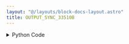 ```yaml
---
layout: "@/layouts/block-docs-layout.astro"
title: OUTPUT_SYNC_33510B
---
```



<PythonDocsDisplay docstring={docstring} />

<details>
<summary>Python Code</summary>
```python
from flojoy import flojoy, DataContainer, TextBlob, VisaConnection
from typing import Optional, Literal


@flojoy(inject_connection=True)
def OUTPUT_SYNC_33510B(
    connection: VisaConnection,
    on_off: Literal["ON", "OFF"] = "OFF",
    channel: Literal["1", "2"] = "1",
    default: Optional[DataContainer] = None,
) -> TextBlob:
    """The OUTPUT_SYNC_33510B node is used sync multiple outputs phases.

    Can only be turned on for one channel.

    Requires a CONNECTION_33510B node at the start of the app to connect with
    the instrument. The VISA address will then be listed under 'connection'.

    This node should also work with compatible Keysight 33XXX wavefunction
    generators (although they are untested).

    Parameters
    ----------
    connection: VisaConnection
        The VISA address (requires the CONNECTION_MDO3XXX node).
    on_off: str
        Whether to turn the waveform phase syncing on or off.
    channel: str
        The channel to use as the baseline phase.

    Returns
    -------
    DataContainer
        TextBlob: The channel, and ON or OFF depending on on_off value.
    """

    ks = connection.get_handle()

    ks.sync.source(int(channel))
    match on_off:
        case "OFF":
            ks.sync.output("OFF")
        case "ON":
            ks.sync.output("ON")
            ks.write("PHAS:SYNC")

    return TextBlob(text_blob=f"CH{channel} sync: {on_off}")

```
[Find this Flojoy Block on GitHub](https://github.com/flojoy-ai/blocks/blob/main/blocks/IO/INSTRUMENTS/FUNCTION_GENERATORS/KEYSIGHT/33XXX/BASIC/OUTPUT_SYNC_33510B/OUTPUT_SYNC_33510B.py)
</details>

## Example

<AppDisplay app={app} blockName="OUTPUT_SYNC_33510B" client:visible />
